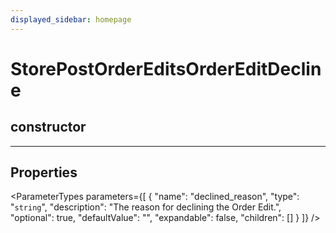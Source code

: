 ```yaml
---
displayed_sidebar: homepage
---
```



# StorePostOrderEditsOrderEditDecline

## constructor

___

## Properties

<ParameterTypes parameters={[
  {
    "name": "declined_reason",
    "type": "`string`",
    "description": "The reason for declining the Order Edit.",
    "optional": true,
    "defaultValue": "",
    "expandable": false,
    "children": []
  }
]} />
